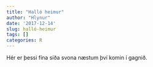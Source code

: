 ```yaml
---
title: "Halló heimur"
author: "Hlynur"
date: '2017-12-14'
slug: halló-heimur
tags: []
categories: R
---
```


Hér er þessi fína síða svona næstum því komin í gagnið.